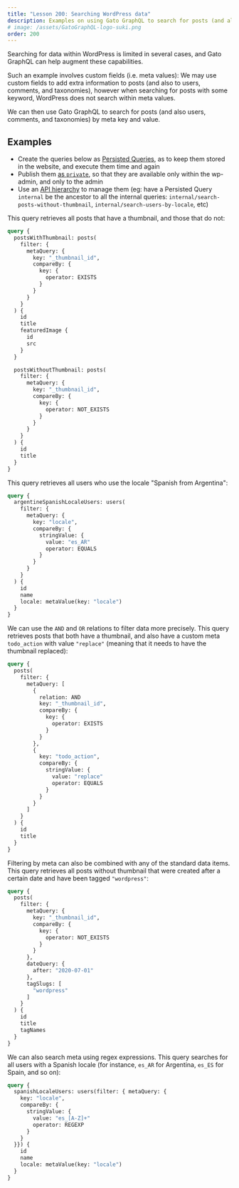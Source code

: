 ```yaml
---
title: "Lesson 200: Searching WordPress data"
description: Examples on using Gato GraphQL to search for posts (and also users, comments, and taxonomies) by meta key and value.
# image: /assets/GatoGraphQL-logo-suki.png
order: 200
---
```


Searching for data within WordPress is limited in several cases, and Gato GraphQL can help augment these capabilities.

Such an example involves custom fields (i.e. meta values): We may use custom fields to add extra information to posts (and also to users, comments, and taxonomies), however when searching for posts with some keyword, WordPress does not search within meta values.

We can then use Gato GraphQL to search for posts (and also users, comments, and taxonomies) by meta key and value.

## Examples

<Banner type="info">

- Create the queries below as [Persisted Queries](/guides/use/creating-a-persisted-query/), as to keep them stored in the website, and execute them time and again
- Publish them [as `private`](/features/public-private-and-password-protected-endpoints/), so that they are available only within the wp-admin, and only to the admin
- Use an [API hierarchy](/guides/use/creating-an-api-hierarchy/) to manage them (eg: have a Persisted Query `internal` be the ancestor to all the internal queries: `internal/search-posts-without-thumbnail`, `internal/search-users-by-locale`, etc)

</Banner>

This query retrieves all posts that have a thumbnail, and those that do not:

```graphql
query {
  postsWithThumbnail: posts(
    filter: {
      metaQuery: {
        key: "_thumbnail_id",
        compareBy: {
          key: {
            operator: EXISTS
          }
        }
      }
    }
  ) {
    id
    title
    featuredImage {
      id
      src
    }
  }

  postsWithoutThumbnail: posts(
    filter: {
      metaQuery: {
        key: "_thumbnail_id",
        compareBy: {
          key: {
            operator: NOT_EXISTS
          }
        }
      }
    }
  ) {
    id
    title
  }
}
```

This query retrieves all users who use the locale "Spanish from Argentina":

```graphql
query {
  argentineSpanishLocaleUsers: users(
    filter: {
      metaQuery: {
        key: "locale",
        compareBy: {
          stringValue: {
            value: "es_AR"
            operator: EQUALS
          }
        }
      }
    }
  ) {
    id
    name
    locale: metaValue(key: "locale")
  }
}
```

We can use the `AND` and `OR` relations to filter data more precisely. This query retrieves posts that both have a thumbnail, and also have a custom meta `todo_action` with value `"replace"` (meaning that it needs to have the thumbnail replaced):

```graphql
query {
  posts(
    filter: {
      metaQuery: [
        {
          relation: AND
          key: "_thumbnail_id",
          compareBy: {
            key: {
              operator: EXISTS
            }
          }
        },
        {
          key: "todo_action",
          compareBy: {
            stringValue: {
              value: "replace"
              operator: EQUALS
            }
          }
        }
      ]
    }
  ) {
    id
    title
  }
}
```

Filtering by meta can also be combined with any of the standard data items. This query retrieves all posts without thumbnail that were created after a certain date and have been tagged `"wordpress"`:

```graphql
query {
  posts(
    filter: {
      metaQuery: {
        key: "_thumbnail_id",
        compareBy: {
          key: {
            operator: NOT_EXISTS
          }
        }
      },
      dateQuery: {
        after: "2020-07-01"
      },
      tagSlugs: [
        "wordpress"
      ]
    }
  ) {
    id
    title
    tagNames
  }
}
```

We can also search meta using regex expressions. This query searches for all users with a Spanish locale (for instance, `es_AR` for Argentina, `es_ES` for Spain, and so on):

```graphql
query {
  spanishLocaleUsers: users(filter: { metaQuery: {
    key: "locale",
    compareBy: {
      stringValue: {
        value: "es_[A-Z]+"
        operator: REGEXP
      }
    }
  }}) {
    id
    name
    locale: metaValue(key: "locale")
  }
}
```
